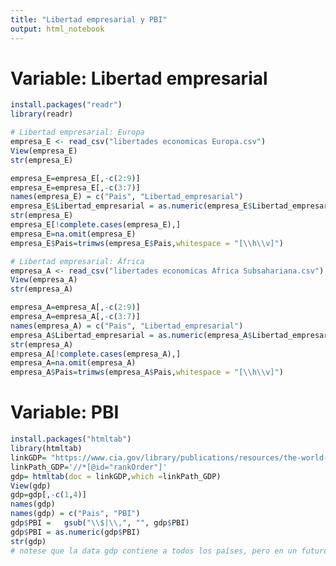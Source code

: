 ```yaml
---
title: "Libertad empresarial y PBI"
output: html_notebook
---
```



# Variable: Libertad empresarial 
```r
install.packages("readr")
library(readr)

# Libertad empresarial: Europa 
empresa_E <- read_csv("libertades economicas Europa.csv")
View(empresa_E)
str(empresa_E)

empresa_E=empresa_E[,-c(2:9)]
empresa_E=empresa_E[,-c(3:7)]
names(empresa_E) = c("Pais", "Libertad_empresarial")
empresa_E$Libertad_empresarial = as.numeric(empresa_E$Libertad_empresarial)
str(empresa_E)
empresa_E[!complete.cases(empresa_E),]
empresa_E=na.omit(empresa_E)
empresa_E$Pais=trimws(empresa_E$Pais,whitespace = "[\\h\\v]")

# Libertad empresarial: África 
empresa_A <- read_csv("libertades economicas Africa Subsahariana.csv")
View(empresa_A)
str(empresa_A)

empresa_A=empresa_A[,-c(2:9)]
empresa_A=empresa_A[,-c(3:7)]
names(empresa_A) = c("Pais", "Libertad_empresarial")
empresa_A$Libertad_empresarial = as.numeric(empresa_A$Libertad_empresarial)
str(empresa_A)
empresa_A[!complete.cases(empresa_A),]
empresa_A=na.omit(empresa_A)
empresa_A$Pais=trimws(empresa_A$Pais,whitespace = "[\\h\\v]")
```

# Variable: PBI 
```r
install.packages("htmltab")
library(htmltab)
linkGDP= "https://www.cia.gov/library/publications/resources/the-world-factbook/fields/211rank.html"
linkPath_GDP='//*[@id="rankOrder"]'
gdp= htmltab(doc = linkGDP,which =linkPath_GDP)
View(gdp)
gdp=gdp[,-c(1,4)]
names(gdp)
names(gdp) = c("Pais", "PBI")
gdp$PBI =   gsub("\\$|\\,", "", gdp$PBI)
gdp$PBI = as.numeric(gdp$PBI)
str(gdp)
# notese que la data gdp contiene a todos los países, pero en un futuro, cuando se realice el  merging con las otras variables independientes de cada región (Europa y África), el key "Pais" solo tomará a los países según la región solicitada.

```

